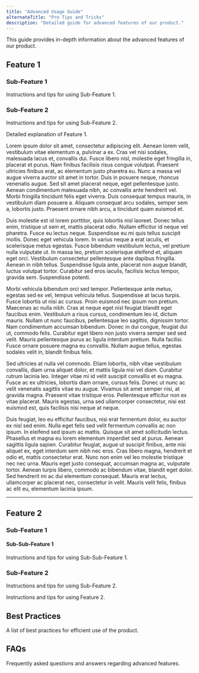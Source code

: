 ```yaml
---
title: "Advanced Usage Guide"
alternateTitle: "Pro Tips and Tricks"
description: "Detailed guide for advanced features of our product."
---
```


This guide provides in-depth information about the advanced features of our product.

## Feature 1

### Sub-Feature 1

Instructions and tips for using Sub-Feature 1.

### Sub-Feature 2

Instructions and tips for using Sub-Feature 2.

Detailed explanation of Feature 1.

Lorem ipsum dolor sit amet, consectetur adipiscing elit. Aenean lorem velit, vestibulum vitae elementum a, pulvinar a ex. Cras vel nisi
sodales, malesuada lacus et, convallis dui. Fusce libero nisl, molestie eget fringilla in, placerat et purus. Nam finibus facilisis risus congue 
volutpat. Praesent ultricies finibus erat, ac elementum justo pharetra eu. Nunc a massa vel augue viverra auctor sit amet in tortor. Duis in posuere neque,
rhoncus venenatis augue. Sed sit amet placerat neque, eget pellentesque justo. Aenean condimentum malesuada nibh, ac convallis ante hendrerit vel. Morbi fringilla
tincidunt felis eget viverra. Duis consequat tempus mauris, in vestibulum diam posuere a. Aliquam consequat arcu sodales, semper sem a, lobortis justo. Praesent ornare
nibh arcu, a tincidunt quam euismod et.

Duis molestie est id lorem porttitor, quis lobortis nisl laoreet. Donec tellus enim, tristique ut sem et, mattis placerat odio. Nullam efficitur id neque vel pharetra.
Fusce eu lectus neque. Suspendisse eu mi quis tellus suscipit mollis. Donec eget vehicula lorem. In varius neque a erat iaculis, et scelerisque metus egestas. Fusce bibendum vestibulum
lectus, vel pretium nulla vulputate ut. In massa leo, pretium scelerisque eleifend et, aliquam eget orci. Vestibulum consectetur pellentesque ante dapibus fringilla. Aenean in nibh
tellus. Suspendisse ligula ante, placerat non augue blandit, luctus volutpat tortor. Curabitur sed eros iaculis, facilisis lectus tempor, gravida sem. Suspendisse potenti.

Morbi vehicula bibendum orci sed tempor. Pellentesque ante metus, egestas sed ex vel, tempus vehicula tellus. Suspendisse at lacus turpis. Fusce lobortis ut nisi ac cursus. Proin euismod nec ipsum non pretium. Maecenas ac nulla nibh. Cras at neque eget nisl feugiat blandit eget faucibus enim. Vestibulum a risus cursus, condimentum leo id, dictum mauris. Nullam ut nunc faucibus, pellentesque leo sagittis, dignissim tortor. Nam condimentum accumsan bibendum. Donec in dui congue, feugiat dui ut, commodo felis. Curabitur eget libero non justo viverra semper sed sed velit. Mauris pellentesque purus ac ligula interdum pretium. Nulla facilisi. Fusce ornare posuere magna eu convallis. Nullam augue tellus, egestas sodales velit in, blandit finibus felis.

Sed ultricies at nulla vel commodo. Etiam lobortis, nibh vitae vestibulum convallis, diam urna aliquet dolor, et mattis ligula nisi vel diam. Curabitur rutrum lacinia leo. Integer vitae mi id velit suscipit convallis et eu magna. Fusce ac ex ultricies, lobortis diam ornare, cursus felis. Donec ut nunc ac velit venenatis sagittis vitae eu augue. Vivamus sit amet semper nisi, at gravida magna. Praesent vitae tristique eros. Pellentesque efficitur non ex vitae placerat. Mauris egestas, urna sed ullamcorper consectetur, nisi est euismod est, quis facilisis nisi neque at neque.

Duis feugiat, leo eu efficitur faucibus, nisi erat fermentum dolor, eu auctor ex nisl sed enim. Nulla eget felis sed velit fermentum convallis ac non ipsum. In eleifend sed ipsum ac mattis. Quisque sit amet sollicitudin lectus. Phasellus et magna eu lorem elementum imperdiet sed at purus. Aenean sagittis ligula sapien. Curabitur feugiat, augue ut suscipit finibus, ante nisi aliquet ex, eget interdum sem nibh nec eros. Cras libero magna, hendrerit et odio et, mattis consectetur erat. Nunc non enim vel leo molestie tristique nec nec urna. Mauris eget justo consequat, accumsan magna ac, vulputate tortor. Aenean turpis libero, commodo ac bibendum vitae, blandit eget dolor. Sed hendrerit mi ac dui elementum consequat. Mauris erat lectus, ullamcorper ac placerat nec, consectetur in velit. Mauris velit felis, finibus ac elit eu, elementum lacinia ipsum.

---

## Feature 2

### Sub-Feature 1

#### Sub-Sub-Feature 1

Instructions and tips for using Sub-Sub-Feature 1.

### Sub-Feature 2

Instructions and tips for using Sub-Feature 2.

Instructions and tips for using Feature 2.

## Best Practices

A list of best practices for efficient use of the product.

## FAQs

Frequently asked questions and answers regarding advanced features.
